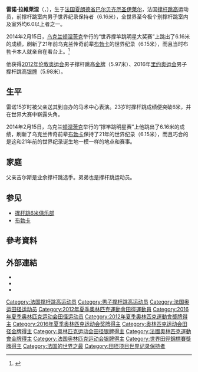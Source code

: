 {{noteTA|1=zh-hans:0米;zh-hk:0米;zh-tw:0公尺}}
{{Infobox sportsperson
| name                      = Renaud Lavillenie
| image                     = Renaud Lavillenie Turin 2009.JPG
| alt                       = 
| real_name                 = 
| native_name               = 
| native_name_lang          = 
| english_name              = 
| birth_name                = 
| nationality               = {{FRA}}
| national_team             = {{FRA}}
| ethnicity                 = 
| hometown                  = 
| citizenship               = 
| birth_date                = {{Birth date and age|year=1986|month=9|day=18}}
| birth_place               = {{FRA}}夏朗德省Barbezieux-Saint-Hilaire
| death_date                = 
| death_place               = 
| resting_place             = 
| resting_place_coordinates = 
| monuments                 = 
| residence                 = 
| education                 = 
| alma_mater                = 
| occupation                = 
| years_active              = 2004年－
| height                    = {{height|m=1.77}}
| weight                    = {{weight|kg=69}}
| spouse                    = 
| country                   = {{FRA}}
| sport                     = 田徑
| event                     = 混合運動
| collegeteam               = 
| league                    = 
| team                      = 
| coach                     = 
| retired                   = 
| coaching                  = 
| worlds                    = 
{{ubl
|'''2009年世界田徑錦標賽'''：撐竿跳高第三名
|'''2009年世界田徑總決賽'''：撐竿跳高第八名
|'''2010年IAAF洲際盃'''：撐竿跳高第二名
|'''2011年鑽石聯賽多哈站'''：撐竿跳高第四名
|'''2011年世界田徑錦標賽'''：撐竿跳高第三名
|'''2012年世界室內田徑錦標賽'''：撐竿跳高第一名
|'''2012年鑽石聯賽蘇黎世站'''：撐竿跳高第一名
|'''2013年世界田徑錦標賽'''：撐竿跳高第二名
|'''2014年鑽石聯賽上海站'''：撐竿跳高第一名
|'''2014年IAAF洲際盃'''：撐竿跳高第一名
|'''2015年世界田徑錦標賽'''：撐竿跳高第三名
|'''2016年世界室內田徑錦標賽'''：撐竿跳高第一名
|'''2016年鑽石聯賽上海站'''：撐竿跳高第二名
|'''2016年鑽石聯賽蘇黎世站'''：撐竿跳高第一名
|'''2017年鑽石聯賽上海站'''：撐竿跳高第二名
|'''2017年世界田徑錦標賽'''：撐竿跳高第三名
|'''2018年世界室內田徑錦標賽'''：撐竿跳高第一名
|'''2018年鑽石聯賽上海站'''：撐竿跳高第一名
|'''2018年鑽石聯賽Rabat站'''：撐竿跳高第八名
}}
| regionals                 = 
{{ubl
|'''2007年歐洲U23田徑錦標賽'''：撐竿跳高第十名
|'''2009年歐洲室內田徑錦標賽'''：撐竿跳高第一名
|'''2009年歐洲田徑Team錦標賽（Super League）'''：撐竿跳高第一名
|'''2010年歐洲田徑Team錦標賽（Super League）'''：撐竿跳高第一名
|'''2010年歐洲田徑錦標賽'''：撐竿跳高第一名
|'''2011年歐洲室內田徑錦標賽'''：撐竿跳高第一名
|'''2011年歐洲田徑Team錦標賽（Super League）'''：撐竿跳高第五名
|'''2012年歐洲田徑錦標賽'''：撐竿跳高第一名
|'''2013年歐洲室內田徑錦標賽'''：撐竿跳高第一名
|'''2013年歐洲田徑Team錦標賽（Super League）'''：撐竿跳高第一名
|'''2014年歐洲田徑Team錦標賽（Super League）'''：撐竿跳高第一名
|'''2014年歐洲田徑錦標賽'''：撐竿跳高第一名
|'''2015年歐洲室內田徑錦標賽'''：撐竿跳高第一名
|'''2015年歐洲田徑Team錦標賽（Super League）'''：撐竿跳高第一名
|'''2017年歐洲田徑Team錦標賽（Super League）'''：撐竿跳高第一名
}}
| nationals                 = 
{{ubl
|'''2006年法國田徑錦標賽'''：撐竿跳高第四名
|'''2007年法國田徑錦標賽'''：撐竿跳高第七名
|'''2008年法國田徑錦標賽'''：撐竿跳高第二名
|'''2009年Athletissima'''：撐竿跳高第二名
|'''2009年法國田徑錦標賽'''：撐竿跳高第二名
|'''2009年Herculis'''：撐竿跳高第一名
|'''2010年Bislett運動會'''：撐竿跳高第一名
|'''2010年adidas大獎賽'''：撐竿跳高第一名
|'''2010年Athletissima'''：撐竿跳高第一名
|'''2010年法國田徑錦標賽'''：撐竿跳高第一名
|'''2010年VanDamme紀念賽'''：撐竿跳高第二名
|'''2010年DécaNation'''：撐竿跳高第一名
|'''2011年Golden Gala'''：撐竿跳高第一名
|'''2011年Athletissima'''：撐竿跳高第一名
|'''2011年Herculis'''：撐竿跳高第一名
|'''2011年VanDamme紀念賽'''：撐竿跳高第二名
|'''2011年DécaNation'''：撐竿跳高第一名
|'''2012年Golden Spike Ostrava'''：撐竿跳高第一名
|'''2012年Golden Gala'''：撐竿跳高第一名
|'''2012年Bislett運動會'''：撐竿跳高第一名
|'''2012年法國田徑錦標賽'''：撐竿跳高第一名
|'''2012年DécaNation'''：撐竿跳高第一名
|'''2012年Athletissima'''：撐竿跳高第一名
|'''2013年Drake接力賽（Mall）'''：撐竿跳高第二名
|'''2013年Drake接力賽（London Games Rematch）'''：撐竿跳高第三名
|'''2013年Prefontaine經典賽'''：撐竿跳高第一名
|'''2013年Golden Gala'''：撐竿跳高第二名
|'''2013年Golden Spike Ostrava'''：撐竿跳高第一名
|'''2013年法國田徑錦標賽'''：撐竿跳高第一名
|'''2013年Herculis'''：撐竿跳高第一名
|'''2013年DécaNation'''：撐竿跳高第一名
|'''2013年VanDamme紀念賽'''：撐竿跳高第一名
|'''2014年Pedros盃'''：撐竿跳高第一名
|'''2014年Drake接力賽（Mall）'''：撐竿跳高第一名
|'''2014年Prefontaine經典賽'''：撐竿跳高第一名
|'''2014年FBK運動會'''：撐竿跳高第一名
|'''2014年Bislett運動會'''：撐竿跳高第一名
|'''2014年Golden Spike Ostrava'''：撐竿跳高第一名
|'''2014年Athletissima'''：撐竿跳高第一名
|'''2014年法國田徑錦標賽'''：撐竿跳高第一名
|'''2014年DN大獎賽'''：撐竿跳高第六名
|'''2014年DécaNation'''：撐竿跳高第一名
|'''2014年VanDamme紀念賽'''：撐竿跳高第一名
|'''2015年Malmö運動會'''：撐竿跳高第一名
|'''2015年法國田徑錦標賽'''：撐竿跳高第一名
|'''2016年Golden Spike Ostrava'''：撐竿跳高第一名
|'''2016年Prefontaine經典賽'''：撐竿跳高第一名
|'''2016年Bislett運動會'''：撐竿跳高第一名
|'''2016年DN大獎賽'''：撐竿跳高第一名
|'''2016年法國田徑錦標賽'''：撐竿跳高第一名
|'''2016年Athletissima'''：撐竿跳高第二名
|'''2016年DécaNation'''：撐竿跳高第一名
|'''2017年Prefontaine經典賽'''：撐竿跳高第二名
|'''2017年PaavoNurmi運動會'''：撐竿跳高第一名
|'''2017年Athletissima'''：撐竿跳高第三名
|'''2017年法國田徑錦標賽'''：撐竿跳高第一名
|'''2017年Herculis'''：撐竿跳高第五名
|'''2018年德克薩斯接力賽（Elite）'''：撐竿跳高第一名
|'''2018年Prefontaine經典賽'''：撐竿跳高第五名
|'''2018年倫敦大獎賽'''：撐竿跳高第二名
}}
| olympics                  = 
{{ubl
|'''2012年夏季奧林匹克運動會'''：撐竿跳高第一名
|'''2016年夏季奧林匹克運動會'''：撐竿跳高第二名
}}
| paralympics               = 
| commonwealth              = 
| highestranking            = 
{{plainlist|
*【撐竿跳高】：第一名（2011年8月30日）
}}
| pb                        = 
{{ubl
|'''鐵餅（2公斤）'''：30.02公尺 （2013年）
|'''標槍（800公克）'''：38.86公尺 （2013年）
|'''鉛球（7公斤）'''：9.61公尺 （2008年）
|'''鉛球（7.26公斤）'''：9.30公尺 （2013年）
|'''撐竿跳高'''：6.16公尺 （2014年 '''全國紀錄'''）
|'''跳高'''：1.89公尺 （2008年）
|'''三級跳遠'''：12.66公尺（W：+0.2） （2005年）
|'''跳遠'''：7.37公尺（W：-0.6） （2012年）
|'''50公尺'''：6.53秒 （2004年）
|'''60公尺'''：7.16秒 （2010年）
|'''100公尺'''：11.04秒（W：+0.6） （2011年）
|'''200公尺'''：25.37秒（W：+1.0） （2004年）
|'''200公尺'''：24.34秒（W：+3.3，超風速） （2005年）
|'''400公尺'''：53.84秒 （2013年）
|'''1000公尺'''：3分06.25秒 （2008年）
|'''1500公尺'''：5分14.19秒 （2013年）
|'''50公尺跨欄（106.7公分）'''：7.26秒 （2006年）
|'''60公尺跨欄（106.7公分）'''：8.41秒 （2008年）
|'''110公尺跨欄（106.7公分）'''：14.51秒（W：+2.0） （2010年）
|'''200公尺跨欄（76.2公分）'''：25.64秒 （2007年）
|'''200公尺跨欄（91.4公分）'''：25.18秒（W：+1.1） （2006年）
|'''400公尺跨欄（91.4公分）'''：1分01.73秒 （2005年）
|'''七項混合運動'''：5363 （2008年）
|'''十項混合運動（1984 Tables）'''：6676 （2013年）
}}
| medaltemplates            = 
{{MedalCountry|{{FRA}}}}
{{MedalSport|男子田徑}}
{{MedalCompetition|歐洲室內田徑錦標賽}}
{{MedalGold|2009年義大利Torino|撐竿跳高}}
{{MedalGold|2011年法國巴黎|撐竿跳高}}
{{MedalGold|2013年瑞典哥德堡|撐竿跳高}}
{{MedalGold|2015年捷克布拉格|撐竿跳高}}
{{MedalCompetition|歐洲田徑Team錦標賽（Super League）}}
{{MedalGold|2009年葡萄牙Leiria|撐竿跳高}}
{{MedalGold|2010年挪威卑爾根|撐竿跳高}}
{{MedalGold|2013年英國英格蘭Gateshead|撐竿跳高}}
{{MedalGold|2014年德國Braunschweig|撐竿跳高}}
{{MedalGold|2015年俄羅斯Cheboksary|撐竿跳高}}
{{MedalGold|2017年法國Lille|撐竿跳高}}
{{MedalCompetition|Athletissima}}
{{MedalSilver|2009年瑞士洛桑|撐竿跳高}}
{{MedalGold|2010年瑞士洛桑|撐竿跳高}}
{{MedalGold|2011年瑞士洛桑|撐竿跳高}}
{{MedalGold|2012年瑞士洛桑|撐竿跳高}}
{{MedalGold|2014年瑞士洛桑|撐竿跳高}}
{{MedalSilver|2016年瑞士洛桑|撐竿跳高}}
{{MedalBronze|2017年瑞士洛桑|撐竿跳高}}
{{MedalCompetition|Herculis}}
{{MedalGold|2009年摩納哥芳特維耶|撐竿跳高}}
{{MedalGold|2011年摩納哥芳特維耶|撐竿跳高}}
{{MedalGold|2013年摩納哥芳特維耶|撐竿跳高}}
{{MedalCompetition|世界田徑錦標賽}}
{{MedalBronze|2009年德國柏林|撐竿跳高}}
{{MedalBronze|2011年韓國大邱廣域市|撐竿跳高}}
{{MedalSilver|2013年俄羅斯莫斯科|撐竿跳高}}
{{MedalBronze|2015年中國北京市朝陽區|撐竿跳高}}
{{MedalBronze|2017年英國英格蘭倫敦|撐竿跳高}}
{{MedalCompetition|Bislett運動會}}
{{MedalGold|2010年挪威奧斯陸|撐竿跳高}}
{{MedalGold|2012年挪威奧斯陸|撐竿跳高}}
{{MedalGold|2014年挪威奧斯陸|撐竿跳高}}
{{MedalGold|2016年挪威奧斯陸|撐竿跳高}}
{{MedalCompetition|adidas大獎賽}}
{{MedalGold|2010年美國紐約|撐竿跳高}}
{{MedalCompetition|歐洲田徑錦標賽}}
{{MedalGold|2010年西班牙加泰羅尼亞巴塞隆納|撐竿跳高}}
{{MedalGold|2012年芬蘭赫爾辛基|撐竿跳高}}
{{MedalGold|2014年瑞士蘇黎世|撐竿跳高}}
{{MedalCompetition|VanDamme紀念賽}}
{{MedalSilver|2010年比利時布魯塞爾|撐竿跳高}}
{{MedalSilver|2011年比利時布魯塞爾|撐竿跳高}}
{{MedalGold|2013年比利時布魯塞爾|撐竿跳高}}
{{MedalGold|2014年比利時布魯塞爾|撐竿跳高}}
{{MedalCompetition|IAAF洲際盃}}
{{MedalSilver|2010年克羅埃西亞Split|撐竿跳高}}
{{MedalGold|2014年摩洛哥馬拉喀什|撐竿跳高}}
{{MedalCompetition|DécaNation}}
{{MedalGold|2010年法國Annecy|撐竿跳高}}
{{MedalGold|2011年法國Nice|撐竿跳高}}
{{MedalGold|2012年法國Albi|撐竿跳高}}
{{MedalGold|2013年法國Valence|撐竿跳高}}
{{MedalGold|2014年法國Angers|撐竿跳高}}
{{MedalGold|2016年法國Marseille|撐竿跳高}}
{{MedalCompetition|Golden Gala}}
{{MedalGold|2011年義大利羅馬|撐竿跳高}}
{{MedalGold|2012年義大利羅馬|撐竿跳高}}
{{MedalSilver|2013年義大利羅馬|撐竿跳高}}
{{MedalCompetition|世界室內田徑錦標賽}}
{{MedalGold|2012年土耳其伊斯坦堡|撐竿跳高}}
{{MedalGold|2016年美國俄勒岡州波特蘭|撐竿跳高}}
{{MedalGold|2018年英國英格蘭伯明罕|撐竿跳高}}
{{MedalCompetition|Golden Spike Ostrava}}
{{MedalGold|2012年捷克俄斯特拉發|撐竿跳高}}
{{MedalGold|2013年捷克俄斯特拉發|撐竿跳高}}
{{MedalGold|2014年捷克俄斯特拉發|撐竿跳高}}
{{MedalGold|2016年捷克俄斯特拉發|撐竿跳高}}
{{MedalCompetition|夏季奧林匹克運動會}}
{{MedalGold|2012年英國英格蘭倫敦|撐竿跳高}}
{{MedalSilver|2016年巴西里約熱內盧|撐竿跳高}}
{{MedalCompetition|鑽石聯賽蘇黎世站}}
{{MedalGold|2012年瑞士蘇黎世|撐竿跳高}}
{{MedalGold|2016年瑞士蘇黎世|撐竿跳高}}
{{MedalCompetition|Prefontaine經典賽}}
{{MedalGold|2013年美國俄勒岡州雷恩縣尤金|撐竿跳高}}
{{MedalGold|2014年美國俄勒岡州雷恩縣尤金|撐竿跳高}}
{{MedalGold|2016年美國俄勒岡州雷恩縣尤金|撐竿跳高}}
{{MedalSilver|2017年美國俄勒岡州雷恩縣尤金|撐竿跳高}}
{{MedalCompetition|Pedros盃}}
{{MedalGold|2014年波蘭比得哥什|撐竿跳高}}
{{MedalCompetition|鑽石聯賽上海站}}
{{MedalGold|2014年中國上海市|撐竿跳高}}
{{MedalSilver|2016年中國上海市|撐竿跳高}}
{{MedalSilver|2017年中國上海市|撐竿跳高}}
{{MedalGold|2018年中國上海市|撐竿跳高}}
{{MedalCompetition|FBK運動會}}
{{MedalGold|2014年荷蘭Hengelo|撐竿跳高}}
{{MedalCompetition|Malmö運動會}}
{{MedalGold|2015年瑞典Malmö|撐竿跳高}}
{{MedalCompetition|DN大獎賽}}
{{MedalGold|2016年瑞典斯德哥爾摩|撐竿跳高}}
{{MedalCompetition|PaavoNurmi運動會}}
{{MedalGold|2017年芬蘭Turku|撐竿跳高}}
{{MedalCompetition|德克薩斯接力賽（Elite）}}
{{MedalGold|2018年美國德克薩斯州Austin|撐竿跳高}}
{{MedalCompetition|倫敦大獎賽}}
{{MedalSilver|2018年英國英格蘭倫敦|撐竿跳高}}
| show-medals               = 
| updated                   = 2018年9月7日
}}
'''雷諾·拉維萊涅'''（{{lang-fr|Renaud Lavillenie}}，{{bd|1986年|9月18日||}}），生于[[法国|法国]][[夏朗德省|夏朗德省]][[巴尔贝齐厄圣伊莱尔|巴尔贝齐厄圣伊莱尔]]，法国[[撑杆跳高|撑杆跳高]]运动员，前撑杆跳室内男子世界纪录保持者（6.16米），全世界至今极个别撑杆跳室内及室外均6.0以上者之一。

2014年2月15日，[[乌克兰|乌克兰]][[顿涅茨克|顿涅茨克]]举行的“世界撑竿跳明星大奖赛”上跳出了6.16米的成绩，刷新了21年前乌克兰传奇前辈[[谢尔盖·布勃卡|布勃卡]]的世界纪录（6.15米），而且当时布勃卡本人就亲自在看台上。<ref>{{Cite web |url=http://sports.sina.com.cn/o/2014-02-17/17167026565.shtml |title=水到渠成一跳冲天-记拉维勒尼破男子撑杆跳世界纪录 |accessdate=2014-02-19 |archive-date=2014-02-26 |archive-url=https://web.archive.org/web/20140226081837/http://sports.sina.com.cn/o/2014-02-17/17167026565.shtml |dead-url=no }}</ref>

他获得[[2012年伦敦奥运会|2012年伦敦奥运会]]男子撑杆跳高[[金牌|金牌]]（5.97米）、2016年[[里约奥运会|里约奥运会]]男子撑杆跳高[[银牌|银牌]]（5.98米）。

== 生平 ==
雷诺15岁时被父亲送其到自办的马术中心表演。23岁时撑杆跳成绩便突破6米，并在世界大赛中崭露头角。

2014年2月15日，乌克兰[[顿涅茨克|顿涅茨克]]举行的“撑竿跳明星赛”上他跳出了6.16米的成绩，刷新了乌克兰传奇前辈[[谢尔盖·布勃卡|布勃卡]]保持了21年的世界纪录（6.15米），而且巧合的是这和21年前的世界纪录诞生地一模一样的地点和赛事。

== 家庭 ==
父亲吉尔斯是业余撑杆跳选手。弟弟{{link-en|Valentin|Valentin Lavillenie}}也是撑杆跳运动员。

== 参见 == 
*[[6_metres_club|撑杆跳6米俱乐部]]
*[[布勃卡|布勃卡]]

== 參考資料 ==
{{Reflist}}

== 外部連結 ==
*{{IOC profile|id=renaud-lavillenie}}
*{{IAAF name|238646}}
*{{Facebook page|94190594793}}

{{s-start}}
{{s-ach|rec}}
{{Succession box| title={{link-en|撑杆跳室内男子世界纪录|Men's pole vault world record progression}}| before={{flagicon|UKR}} [[布勃卡|布勃卡]]<br>（6.15米，1993.02.21）|after={{flagicon|SWE}} [[阿芒德·杜普兰蒂斯|阿芒德·杜普兰蒂斯]]<br>（6.17米，2020.02.08）| years=（'''6.16米，2014.02.15—2020.02.08'''）}}
{{s-sports}}
{{s-end}}

{{奥林匹克运动会田径比赛男子撑杆跳高冠军}}

{{Authority control}}

{{DEFAULTSORT:Lavillenie, Renaud}}
[[Category:法国撑杆跳高运动员|Category:法国撑杆跳高运动员]]
[[Category:男子撑杆跳高运动员|Category:男子撑杆跳高运动员]]
[[Category:法国奥运田径运动员|Category:法国奥运田径运动员]]
[[Category:2012年夏季奧林匹克運動會田徑運動員|Category:2012年夏季奧林匹克運動會田徑運動員]]
[[Category:2016年夏季奥林匹克运动会田径运动员|Category:2016年夏季奥林匹克运动会田径运动员]]
[[Category:2012年夏季奧林匹克運動會獎牌得主|Category:2012年夏季奧林匹克運動會獎牌得主]]
[[Category:2016年夏季奥林匹克运动会奖牌得主|Category:2016年夏季奥林匹克运动会奖牌得主]]
[[Category:奥林匹克运动会田径金牌得主|Category:奥林匹克运动会田径金牌得主]]
[[Category:奥林匹克运动会田径银牌得主|Category:奥林匹克运动会田径银牌得主]]
[[Category:法國奧林匹克運動會金牌得主|Category:法國奧林匹克運動會金牌得主]]
[[Category:法国奥林匹克运动会银牌得主|Category:法国奥林匹克运动会银牌得主]]
[[Category:世界田徑錦標賽獎牌得主|Category:世界田徑錦標賽獎牌得主]]
[[Category:法国的世界之最|Category:法国的世界之最]]
[[Category:田径项目世界记录保持者|Category:田径项目世界记录保持者]]